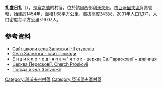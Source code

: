 {{coord|49|57|58|N|23|25|45|E|scale:100000|display=title}}

'''扎盧日扎'''（{{lang-uk|Залужжя}}），是[[烏克蘭|烏克蘭]]的村落，位於該國西部[[利沃夫州|利沃夫州]]，由[[亞沃里夫區|亞沃里夫區]]負責管轄，始建於1454年，面積1.68平方公里，海拔高度243米，2001年人口1,371，人口密度每平方公里816.07人。

==參考資料==
* [https://sites.google.com/site/zaluzzaa Сайт школи села Залужжя I-II ступенів] {{Wayback|url=https://sites.google.com/site/zaluzzaa |date=20160921125100 }}
* [http://1ua.com.ua/infc.php?obl=12&ray=1&City=%C7%E0%EB%F3%E6%E6%FF## Село Залужжя - сайт громади]
* [http://encyclosights.com/advanced_search.php?ln=3&md=0&pt=2117 Е н ц и к л о п е д і я   п а м ' я т о к - церква Св.Парасковеї + дзвіниця] {{Wayback|url=http://encyclosights.com/advanced_search.php?ln=3&md=0&pt=2117 |date=20160423053644 }}
* [https://ssl.panoramio.com/photo/39771097 Церква Пересковії. Church Proskovii]{{Dead link|date=2019年11月 |bot=InternetArchiveBot |fix-attempted=yes }}
* [http://weather.in.ua/ua/l'vovskaja/8384 Погода в селі Залужжя]

{{DEFAULTSORT:Залужжя}}
[[Category:利沃夫州村落|Category:利沃夫州村落]]
[[Category:亞沃里夫區村落|Category:亞沃里夫區村落]]


{{Lviv-geo-stub}}